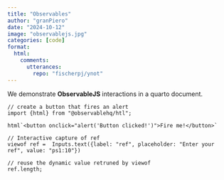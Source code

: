 ```yaml
---
title: "Observables"
author: "granPiero"
date: "2024-10-12"
image: "observablejs.jpg"
categories: [code]
format: 
  html:
    comments:
      utterances: 
        repo: "fischerpj/ynot"
---
```


We demonstrate **ObservableJS** interactions in a quarto document.

```ojs
// create a button that fires an alert
import {html} from "@observablehq/htl";

html`<button onclick="alert('Button clicked!')">Fire me!</button>`
```

```ojs
// Interactive capture of ref
viewof ref =  Inputs.text({label: "ref", placeholder: "Enter your ref", value: "ps1:10"})

// reuse the dynamic value retruned by viewof 
ref.length;
```
